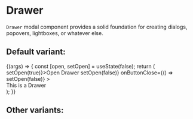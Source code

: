 
<Meta title="Core/Drawer" component={Drawer} />

# Drawer

`Drawer` modal component provides a solid foundation for creating dialogs, popovers,
lightboxes, or whatever else.

## Default variant:

<Canvas>
  <Story name="Default" args={{ variant: "temporary", anchor: "left", icon:"close" }}>
    {(args) => {
      const [open, setOpen] = useState(false);
      return (
        <div>
          <ButtonFilled onClick={() => setOpen(true)}>Open Drawer</ButtonFilled>
          <Drawer
            {...args}
            open={open}
            onClose={() => setOpen(false)}
            onButtonClose={() => setOpen(false)}
          >
            <div
              style={{
                padding: "4rem",
                fontSize: "2rem",
              }}
            >
              This is a Drawer
            </div>
          </Drawer>
        </div>
      );
    }}
  </Story>
</Canvas>

## Other variants:

<ArgsTable of={Drawer} />
